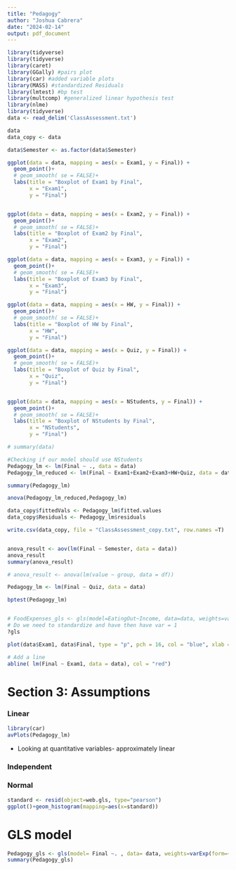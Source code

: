 ```yaml
---
title: "Pedagogy"
author: "Joshua Cabrera"
date: "2024-02-14"
output: pdf_document
---
```


```r
library(tidyverse)
library(tidyverse)
library(caret)
library(GGally) #pairs plot
library(car) #added variable plots
library(MASS) #standardized Residuals
library(lmtest) #bp test
library(multcomp) #generalized linear hypothesis test
library(nlme)
library(tidyverse)
data <- read_delim('ClassAssessment.txt')
```


```r
data
data_copy <- data

data$Semester <- as.factor(data$Semester)

ggplot(data = data, mapping = aes(x = Exam1, y = Final)) +
  geom_point()+
  # geom_smooth( se = FALSE)+
  labs(title = "Boxplot of Exam1 by Final",
       x = "Exam1",
       y = "Final")


ggplot(data = data, mapping = aes(x = Exam2, y = Final)) +
  geom_point()+
  # geom_smooth( se = FALSE)+
  labs(title = "Boxplot of Exam2 by Final",
       x = "Exam2",
       y = "Final")

ggplot(data = data, mapping = aes(x = Exam3, y = Final)) +
  geom_point()+
  # geom_smooth( se = FALSE)+
  labs(title = "Boxplot of Exam3 by Final",
       x = "Exam3",
       y = "Final")

ggplot(data = data, mapping = aes(x = HW, y = Final)) +
  geom_point()+
  # geom_smooth( se = FALSE)+
  labs(title = "Boxplot of HW by Final",
       x = "HW",
       y = "Final")

ggplot(data = data, mapping = aes(x = Quiz, y = Final)) +
  geom_point()+
  # geom_smooth( se = FALSE)+
  labs(title = "Boxplot of Quiz by Final",
       x = "Quiz",
       y = "Final")


ggplot(data = data, mapping = aes(x = NStudents, y = Final)) +
  geom_point()+
  # geom_smooth( se = FALSE)+
  labs(title = "Boxplot of NStudents by Final",
       x = "NStudents",
       y = "Final")


```


```r
# summary(data)

#Checking if our model should use NStudents
Pedagogy_lm <- lm(Final ~ ., data = data)
Pedagogy_lm_reduced <- lm(Final ~ Exam1+Exam2+Exam3+HW+Quiz, data = data)

summary(Pedagogy_lm)

anova(Pedagogy_lm_reduced,Pedagogy_lm)

data_copy$fittedVals <- Pedagogy_lm$fitted.values
data_copy$Residuals <- Pedagogy_lm$residuals

write.csv(data_copy, file = "ClassAssessment_copy.txt", row.names =T)


anova_result <- aov(lm(Final ~ Semester, data = data))
anova_result
summary(anova_result)

# anova_result <- anova(lm(value ~ group, data = df))

```

```r

Pedagogy_lm <- lm(Final ~ Quiz, data = data)

bptest(Pedagogy_lm)


# FoodExpenses_gls <- gls(model=EatingOut~Income, data=data, weights=varExp(form=~Income), method="ML")
# Do we need to standardize and have then have var = 1
?gls


```



```r
plot(data$Exam1, data$Final, type = "p", pch = 16, col = "blue", xlab = "X", ylab = "Y", main = "Scatter Plot with Line")

# Add a line
abline( lm(Final ~ Exam1, data = data), col = "red")
```
# Section 3: Assumptions

### Linear
```r
library(car)
avPlots(Pedagogy_lm)
```
* Looking at quantitative variables- approximately linear

### Independent

### Normal
```r
standard <- resid(object=web.gls, type="pearson")
ggplot()+geom_histogram(mapping=aes(x=standard))
```

# GLS model
```r
Pedagogy_gls <- gls(model= Final ~. , data= data, weights=varExp(form=~ .), method="ML")
summary(Pedagogy_gls)
```


```r


```


